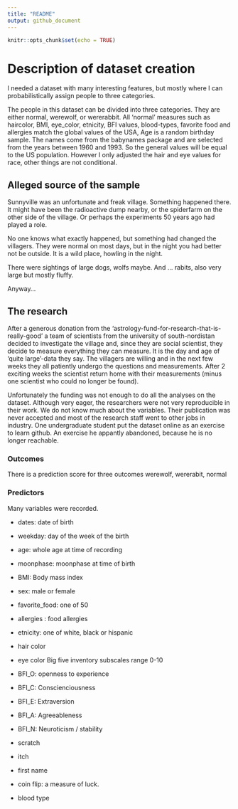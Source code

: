 ```yaml
---
title: "README"
output: github_document
---
```


```r
knitr::opts_chunk$set(echo = TRUE)
```

# Description of dataset creation

I needed a dataset with many interesting features, but mostly where I can 
probabilistically assign people to three categories.

The people in this dataset can be divided into three categories.
They are either normal, werewolf, or wererabbit.
All 'normal' measures such as haircolor, BMI, eye_color, etnicity, BFI values, 
blood-types, favorite food and allergies match the global values of the USA, 
Age is a random birthday sample. The names come from the babynames package and
are selected from the years between 1960 and 1993. 
So the general values will be equal to the US population. However I only
adjusted the hair and eye values for race, other things are not conditional.

## Alleged source of the sample 
Sunnyville was an unfortunate and freak village. Something happened there. It might
have been the radioactive dump nearby, or the spiderfarm on the other side
of the village. Or perhaps the experiments 50 years ago had played a role.

No one knows what exactly happened, but something had changed the villagers. 
They were normal on most days, but in the night you had better not be outside.
It is a wild place, howling in the night. 

There were sightings of large dogs, wolfs maybe. And ... rabits, also very large
but mostly fluffy. 

Anyway...

## The research
After a generous donation from the 'astrology-fund-for-research-that-is-really-good'
a team of scientists from the university of south-nordistan
decided to investigate the village and, since they are social
scientist, they decide to measure everything they can measure. It is the day and age of
'quite large'-data they say. The villagers are willing and in the next few weeks
they all patiently undergo the questions and measurements. 
After 2 exciting weeks the scientist return home with their measurements 
(minus one scientist who could no longer be found). 

Unfortunately the funding was not enough to do all the analyses on the dataset. 
Although very eager, the researchers were not very reproducible in their work.
We do not know much about the variables. Their publication was never accepted
and most of the research staff went to other jobs in industry. One undergraduate
student put the dataset online as an exercise to learn github. An exercise
he appantly abandoned, because he is no longer reachable.

### Outcomes
There is a prediction score for three outcomes werewolf, wererabit, normal

### Predictors
Many variables were recorded.

* dates: date of birth
* weekday: day of the week of the birth
* age:  whole age at time of recording
* moonphase: moonphase at time of birth 
* BMI: Body mass index 
* sex: male or female
* favorite_food: one of 50
* allergies : food allergies
* etnicity: one of white, black or hispanic
* hair color
* eye color
Big five inventory subscales range 0-10 
* BFI_O: openness to experience
* BFI_C: Conscienciousness
* BFI_E: Extraversion
* BFI_A: Agreeableness
* BFI_N: Neuroticism / stability

* scratch
* itch
* first name
* coin flip: a measure of luck. 
* blood type
